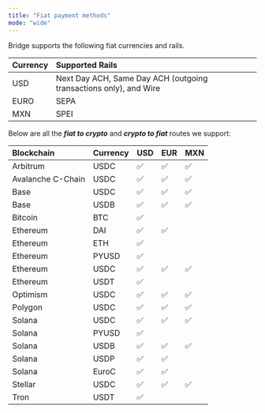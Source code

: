 ```yaml
---
title: "Fiat payment methods"
mode: "wide"
---
```


Bridge supports the following fiat currencies and rails.

| **Currency** | **Supported Rails**                                               |
| :----------- | :---------------------------------------------------------------- |
| USD          | Next Day ACH, Same Day ACH (outgoing transactions only), and Wire |
| EURO         | SEPA                                                              |
| MXN          | SPEI                                                              |

Below are all the **_fiat to crypto_** and **_crypto to fiat_** routes we support:

| **Blockchain**    | **Currency** | **USD** | **EUR** | **MXN** |
| :---------------- | :----------- | :------ | :------ | :------ |
| Arbitrum          | USDC         | ✅       | ✅       | ✅       |
| Avalanche C-Chain | USDC         | ✅       | ✅       | ✅       |
| Base              | USDC         | ✅       | ✅       | ✅       |
| Base              | USDB         | ✅       | ✅       | ✅       |
| Bitcoin           | BTC          | ✅       |         |         |
| Ethereum          | DAI          | ✅       | ✅       |         |
| Ethereum          | ETH          | ✅       |         |         |
| Ethereum          | PYUSD        | ✅       |         |         |
| Ethereum          | USDC         | ✅       | ✅       | ✅       |
| Ethereum          | USDT         | ✅       |         |         |
| Optimism          | USDC         | ✅       | ✅       | ✅       |
| Polygon           | USDC         | ✅       | ✅       | ✅       |
| Solana            | USDC         | ✅       | ✅       | ✅       |
| Solana            | PYUSD        | ✅       |         |         |
| Solana            | USDB         | ✅       | ✅       | ✅       |
| Solana            | USDP         | ✅       | ✅       |         |
| Solana            | EuroC        | ✅       | ✅       |         |
| Stellar           | USDC         | ✅       | ✅       | ✅       |
| Tron              | USDT         | ✅       |         |         |